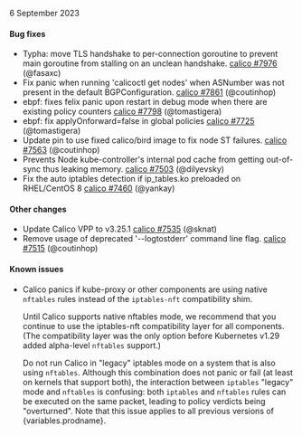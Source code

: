 6 September 2023

#### Bug fixes

 - Typha: move TLS handshake to per-connection goroutine to prevent main goroutine from stalling on an unclean handshake. [calico #7976](https://github.com/projectcalico/calico/pull/7976) (@fasaxc)
 - Fix panic when running 'calicoctl get nodes' when ASNumber was not present in the default BGPConfiguration. [calico #7861](https://github.com/projectcalico/calico/pull/7861) (@coutinhop)
 - ebpf: fixes felix panic upon restart in debug mode when there are existing policy counters [calico #7798](https://github.com/projectcalico/calico/pull/7798) (@tomastigera)
 - ebpf: fix applyOnforward=false in global policies [calico #7725](https://github.com/projectcalico/calico/pull/7725) (@tomastigera)
 - Update pin to use fixed calico/bird image to fix node ST failures. [calico #7563](https://github.com/projectcalico/calico/pull/7563) (@coutinhop)
 - Prevents Node kube-controller's internal pod cache from getting out-of-sync thus leaking memory. [calico #7503](https://github.com/projectcalico/calico/pull/7503) (@dilyevsky)
 - Fix the auto iptables detection if ip_tables.ko preloaded on RHEL/CentOS 8 [calico #7460](https://github.com/projectcalico/calico/pull/7460) (@yankay)

#### Other changes

 - Update Calico VPP to v3.25.1 [calico #7535](https://github.com/projectcalico/calico/pull/7535) (@sknat)
 - Remove usage of deprecated '--logtostderr' command line flag. [calico #7515](https://github.com/projectcalico/calico/pull/7515) (@coutinhop)

#### Known issues

- Calico panics if kube-proxy or other components are using native `nftables` rules instead of the `iptables-nft` compatibility shim.

   Until Calico supports native nftables mode, we recommend that you continue to use the iptables-nft compatibility layer for all components. (The compatibility layer was the only option before Kubernetes v1.29 added alpha-level `nftables` support.)

   Do not run Calico in "legacy" iptables mode on a system that is also using `nftables`. Although this combination does not panic or fail (at least on kernels that support both), the interaction between `iptables` "legacy" mode and `nftables` is confusing: both `iptables` and `nftables` rules can be executed on the same packet, leading to policy verdicts being "overturned". Note that this issue applies to all previous versions of {variables.prodname}.